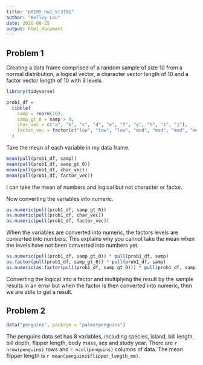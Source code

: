 ```yaml
---
title: "p8105_hw1_kl3181"
author: "Kelley Lou"
date: 2020-09-25
output: html_document
---
```


## Problem 1
Creating a data frame comprised of a random sample of size 10 from a normal distribution, a logical vector, a character vector length of 10 and a factor vector length of 10 with 3 levels.
```r
library(tidyverse)
```

```r
prob1_df = 
  tibble(
    samp = rnorm(10),
    samp_gt_0 = samp > 0,
    char_vec = c("a", "b", "c", "d", "e", "f", "g", "h", "i", "j"),
    factor_vec = factor(c("low", "low", "low", "mod", "mod", "mod", "mod", "high", "high", "high"))
  )
```

Take the mean of each variable in my data frame.

```r
mean(pull(prob1_df, samp))
mean(pull(prob1_df, samp_gt_0))
mean(pull(prob1_df, char_vec))
mean(pull(prob1_df, factor_vec))
```
I can take the mean of numbers and logical but not character or factor. 

Now converting the variables into numeric.
```r
as.numeric(pull(prob1_df, samp_gt_0))
as.numeric(pull(prob1_df, char_vec))
as.numeric(pull(prob1_df, factor_vec))
```
When the variables are converted into numeric, the factors levels are converted into numbers. This explains why you cannot take the mean when the levels have not been converted into numbers yet. 

```r
as.numeric(pull(prob1_df, samp_gt_0)) * pull(prob1_df, samp)
as.factor(pull(prob1_df, samp_gt_0)) * pull(prob1_df, samp)
as.numeric(as.factor(pull(prob1_df, samp_gt_0))) * pull(prob1_df, samp)
```
Converting the logical into a factor and multiplying the result by the sample results in an error but when the factor is then converted into numeric, then we are able to get a result.


## Problem 2
```r
data("penguins", package = "palmerpenguins")
```
The penguins data set has 8 variables, including species, island, bill length, bill depth, flipper length, body mass, sex and study year. There are `r nrow(penguins)` rows and `r ncol(penguins)` columns of data. The mean flipper length is `r mean(penguins$flipper_length_mm)`. 
